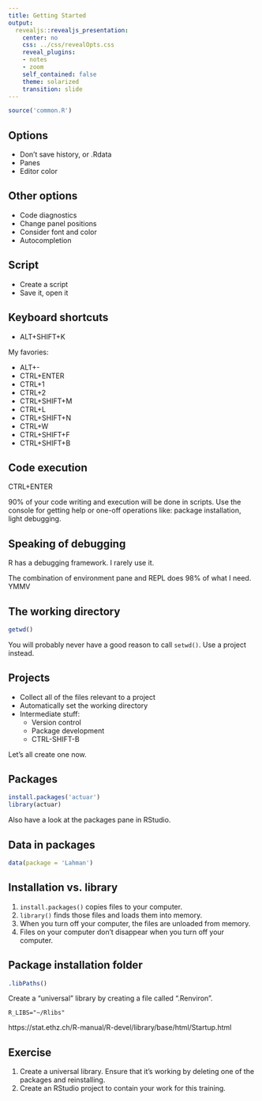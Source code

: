 ```yaml
---
title: Getting Started
output:
  revealjs::revealjs_presentation:
    center: no
    css: ../css/revealOpts.css
    reveal_plugins:
    - notes
    - zoom
    self_contained: false
    theme: solarized
    transition: slide
---
```


```r
source('common.R')
```

##  Options

* Don't save history, or .Rdata
* Panes
* Editor color
  
## Other options

* Code diagnostics
* Change panel positions
* Consider font and color
* Autocompletion
    
## Script

* Create a script
* Save it, open it

## Keyboard shortcuts

* ALT+SHIFT+K

My favories:

* ALT+-
* CTRL+ENTER
* CTRL+1
* CTRL+2
* CTRL+SHIFT+M
* CTRL+L
* CTRL+SHIFT+N
* CTRL+W
* CTRL+SHIFT+F
* CTRL+SHIFT+B

## Code execution

CTRL+ENTER

90% of your code writing and execution will be done in scripts. Use the console for getting help or one-off operations like: package installation, light debugging.

## Speaking of debugging

R has a debugging framework. I rarely use it.

The combination of environment pane and REPL does 98% of what I need. YMMV

## The working directory

```r
getwd()
```

You will probably never have a good reason to call `setwd()`. Use a project instead.

## Projects

* Collect all of the files relevant to a project
* Automatically set the working directory 
* Intermediate stuff:
  * Version control
  * Package development
  * CTRL-SHIFT-B
  
Let's all create one now.

## Packages

```r
install.packages('actuar')
library(actuar)
```

Also have a look at the packages pane in RStudio.

## Data in packages

```r
data(package = 'Lahman')
```

## Installation vs. library

1. `install.packages()` copies files to your computer.
2. `library()` finds those files and loads them into memory.
3. When you turn off your computer, the files are unloaded from memory.
4. Files on your computer don't disappear when you turn off your computer.

## Package installation folder

```r
.libPaths()
```

Create a "universal" library by creating a file called ".Renviron".

```
R_LIBS="~/Rlibs"
```

https://stat.ethz.ch/R-manual/R-devel/library/base/html/Startup.html

## Exercise

1. Create a universal library. Ensure that it's working by deleting one of the packages and reinstalling.
2. Create an RStudio project to contain your work for this training.
